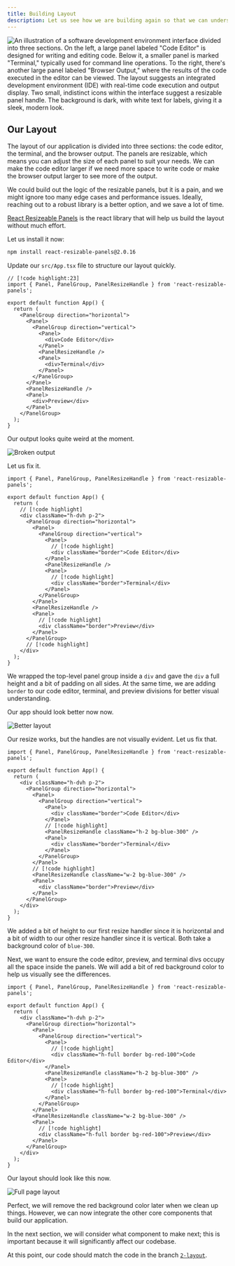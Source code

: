 ```yaml
---
title: Building Layout
description: Let us see how we are building again so that we can understand the layout of our application.
---
```


![An illustration of a software development environment interface divided into three sections. On the left, a large panel labeled "Code Editor" is designed for writing and editing code. Below it, a smaller panel is marked "Terminal," typically used for command line operations. To the right, there's another large panel labeled "Browser Output," where the results of the code executed in the editor can be viewed. The layout suggests an integrated development environment (IDE) with real-time code execution and output display. Two small, indistinct icons within the interface suggest a resizable panel handle. The background is dark, with white text for labels, giving it a sleek, modern look.](./assets/what-are-we-building.webp)

## Our Layout

The layout of our application is divided into three sections: the code editor, the terminal, and the browser output. The panels are resizable, which means you can adjust the size of each panel to suit your needs. We can make the code editor larger if we need more space to write code or make the browser output larger to see more of the output.

We could build out the logic of the resizable panels, but it is a pain, and we might ignore too many edge cases and performance issues. Ideally, reaching out to a robust library is a better option, and we save a lot of time.

[React Resizeable Panels](https://react-resizable-panels.vercel.app/) is the react library that will help us build the layout without much effort.

Let us install it now:

```sh
npm install react-resizable-panels@2.0.16
```

Update our `src/App.tsx` file to structure our layout quickly.

```tsx title="src/App.tsx"
// [!code highlight:23]
import { Panel, PanelGroup, PanelResizeHandle } from 'react-resizable-panels';

export default function App() {
  return (
    <PanelGroup direction="horizontal">
      <Panel>
        <PanelGroup direction="vertical">
          <Panel>
            <div>Code Editor</div>
          </Panel>
          <PanelResizeHandle />
          <Panel>
            <div>Terminal</div>
          </Panel>
        </PanelGroup>
      </Panel>
      <PanelResizeHandle />
      <Panel>
        <div>Preview</div>
      </Panel>
    </PanelGroup>
  );
}
```

Our output looks quite weird at the moment.

![Broken output](./assets/2-building-layout-1.webp)

Let us fix it.

```tsx title="src/App.tsx"
import { Panel, PanelGroup, PanelResizeHandle } from 'react-resizable-panels';

export default function App() {
  return (
    // [!code highlight]
    <div className="h-dvh p-2">
      <PanelGroup direction="horizontal">
        <Panel>
          <PanelGroup direction="vertical">
            <Panel>
              // [!code highlight]
              <div className="border">Code Editor</div>
            </Panel>
            <PanelResizeHandle />
            <Panel>
              // [!code highlight]
              <div className="border">Terminal</div>
            </Panel>
          </PanelGroup>
        </Panel>
        <PanelResizeHandle />
        <Panel>
          // [!code highlight]
          <div className="border">Preview</div>
        </Panel>
      </PanelGroup>
      // [!code highlight]
    </div>
  );
}
```

We wrapped the top-level panel group inside a `div` and gave the `div` a full height and a bit of padding on all sides. At the same time, we are adding `border` to our code editor, terminal, and preview divisions for better visual understanding.

Our app should look better now now.

![Better layout](./assets/2-building-layout-2.webp)

Our resize works, but the handles are not visually evident. Let us fix that.

```tsx title="src/App.tsx"
import { Panel, PanelGroup, PanelResizeHandle } from 'react-resizable-panels';

export default function App() {
  return (
    <div className="h-dvh p-2">
      <PanelGroup direction="horizontal">
        <Panel>
          <PanelGroup direction="vertical">
            <Panel>
              <div className="border">Code Editor</div>
            </Panel>
            // [!code highlight]
            <PanelResizeHandle className="h-2 bg-blue-300" />
            <Panel>
              <div className="border">Terminal</div>
            </Panel>
          </PanelGroup>
        </Panel>
        // [!code highlight]
        <PanelResizeHandle className="w-2 bg-blue-300" />
        <Panel>
          <div className="border">Preview</div>
        </Panel>
      </PanelGroup>
    </div>
  );
}
```

We added a bit of height to our first resize handler since it is horizontal and a bit of width to our other resize handler since it is vertical. Both take a background color of `blue-300`.

Next, we want to ensure the code editor, preview, and terminal divs occupy all the space inside the panels. We will add a bit of red background color to help us visually see the differences.

```tsx title="src/App.tsx"
import { Panel, PanelGroup, PanelResizeHandle } from 'react-resizable-panels';

export default function App() {
  return (
    <div className="h-dvh p-2">
      <PanelGroup direction="horizontal">
        <Panel>
          <PanelGroup direction="vertical">
            <Panel>
              // [!code highlight]
              <div className="h-full border bg-red-100">Code Editor</div>
            </Panel>
            <PanelResizeHandle className="h-2 bg-blue-300" />
            <Panel>
              // [!code highlight]
              <div className="h-full border bg-red-100">Terminal</div>
            </Panel>
          </PanelGroup>
        </Panel>
        <PanelResizeHandle className="w-2 bg-blue-300" />
        <Panel>
          // [!code highlight]
          <div className="h-full border bg-red-100">Preview</div>
        </Panel>
      </PanelGroup>
    </div>
  );
}
```

Our layout should look like this now.

![Full page layout](./assets/2-building-layout-3.webp)

Perfect, we will remove the red background color later when we clean up things. However, we can now integrate the other core components that build our application.

In the next section, we will consider what component to make next; this is important because it will significantly affect our codebase.

At this point, our code should match the code in the branch [`2-layout`](https://github.com/Frontend-Hire/stackpack-webcontainers-react-typescript/tree/2-layout).
